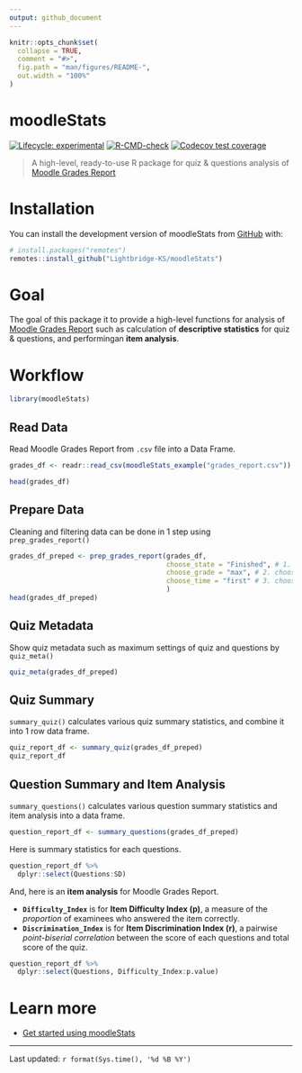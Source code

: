 ```yaml
---
output: github_document
---
```


<!-- README.md is generated from README.Rmd. Please edit that file -->

```r
knitr::opts_chunk$set(
  collapse = TRUE,
  comment = "#>",
  fig.path = "man/figures/README-",
  out.width = "100%"
)
```

# moodleStats

<!-- badges: start -->

[![Lifecycle: experimental](https://img.shields.io/badge/lifecycle-experimental-orange.svg)](https://lifecycle.r-lib.org/articles/stages.html#experimental) [![R-CMD-check](https://github.com/Lightbridge-KS/moodleStats/actions/workflows/R-CMD-check.yaml/badge.svg)](https://github.com/Lightbridge-KS/moodleStats/actions/workflows/R-CMD-check.yaml)
[![Codecov test coverage](https://codecov.io/gh/Lightbridge-KS/moodleStats/branch/main/graph/badge.svg)](https://app.codecov.io/gh/Lightbridge-KS/moodleStats?branch=main)
<!-- badges: end -->

> A high-level, ready-to-use R package for quiz & questions analysis of [Moodle Grades Report](https://docs.moodle.org/311/en/Quiz_reports#Grades_report)

# Installation

You can install the development version of moodleStats from [GitHub](https://github.com/) with:

``` r
# install.packages("remotes")
remotes::install_github("Lightbridge-KS/moodleStats")
```

# Goal

The goal of this package it to provide a high-level functions for analysis of [Moodle Grades Report](https://docs.moodle.org/311/en/Quiz_reports#Grades_report) such as calculation of **descriptive statistics** for quiz & questions, and performingan **item analysis**.

# Workflow

```r
library(moodleStats)
```

## Read Data

Read Moodle Grades Report from `.csv` file into a Data Frame.

```r
grades_df <- readr::read_csv(moodleStats_example("grades_report.csv"))
```

```r
head(grades_df)
```

## Prepare Data

Cleaning and filtering data can be done in 1 step using `prep_grades_report()`

```r
grades_df_preped <- prep_grades_report(grades_df,
                                       choose_state = "Finished", # 1. choose only "Finished" attempt
                                       choose_grade = "max", # 2. choose only the best score of each student
                                       choose_time = "first" # 3. choose the first time that student submitted
                                       ) 
head(grades_df_preped)
```

## Quiz Metadata

Show quiz metadata such as maximum settings of quiz and questions by `quiz_meta()`

```r
quiz_meta(grades_df_preped)
```

## Quiz Summary

`summary_quiz()` calculates various quiz summary statistics, and combine it into 1 row data frame.

```r
quiz_report_df <- summary_quiz(grades_df_preped)
quiz_report_df
```

## Question Summary and Item Analysis

`summary_questions()` calculates various question summary statistics and item analysis into a data frame.

```r
question_report_df <- summary_questions(grades_df_preped)
```

Here is summary statistics for each questions.

```r
question_report_df %>% 
  dplyr::select(Questions:SD)
```

And, here is an **item analysis** for Moodle Grades Report.

-   **`Difficulty_Index`** is for **Item Difficulty Index (p)**, a measure of the *proportion* of examinees who answered the item correctly.
-   **`Discrimination_Index`** is for **Item Discrimination Index (r)**, a pairwise *point-biserial correlation* between the score of each questions and total score of the quiz.

```r
question_report_df %>% 
  dplyr::select(Questions, Difficulty_Index:p.value)
```

# Learn more

-  [Get started using moodleStats](https://lightbridge-ks.github.io/moodleStats/articles/moodleStats.html)

------------------------------------------------------------------------

Last updated: `r format(Sys.time(), '%d %B %Y')`
